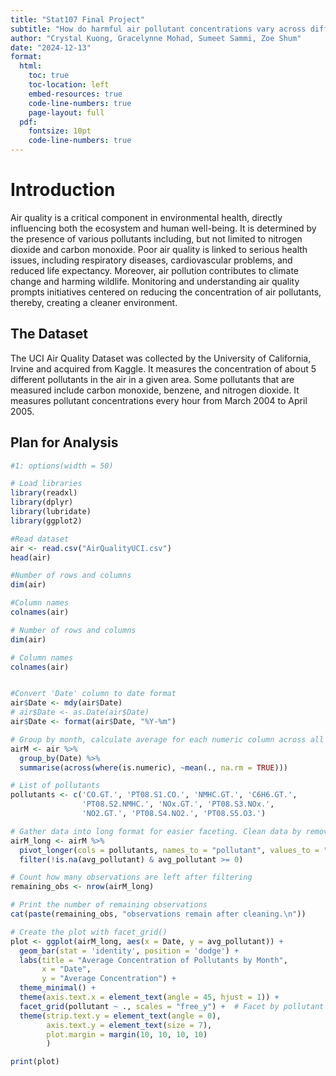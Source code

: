 ```yaml
---
title: "Stat107 Final Project"
subtitle: "How do harmful air pollutant concentrations vary across different months within a year?"
author: "Crystal Kuong, Gracelynne Mohad, Sumeet Sammi, Zoe Shum"
date: "2024-12-13"
format:
  html:
    toc: true
    toc-location: left
    embed-resources: true
    code-line-numbers: true
    page-layout: full
  pdf:
    fontsize: 10pt
    code-line-numbers: true
---
```


# Introduction

Air quality is a critical component in environmental health, directly influencing both the ecosystem and human well-being. It is determined by the presence of various pollutants including, but not limited to nitrogen dioxide and carbon monoxide. Poor air quality is linked to serious health issues, including respiratory diseases, cardiovascular problems, and reduced life expectancy. Moreover, air pollution contributes to climate change and harming wildlife. Monitoring and understanding air quality prompts initiatives centered on reducing the concentration of air pollutants, thereby, creating a cleaner environment.

## The Dataset

The UCI Air Quality Dataset was collected by the University of California, Irvine and acquired from Kaggle. It measures the concentration of about 5 different pollutants in the air in a given area. Some pollutants that are measured include carbon monoxide, benzene, and nitrogen dioxide. It measures pollutant concentrations every hour from March 2004 to April 2005.

## Plan for Analysis

```r
#1: options(width = 50)

# Load libraries
library(readxl)
library(dplyr)
library(lubridate)
library(ggplot2)

#Read dataset
air <- read.csv("AirQualityUCI.csv")
head(air)

#Number of rows and columns
dim(air)

#Column names
colnames(air)

# Number of rows and columns
dim(air)

# Column names
colnames(air)


#Convert 'Date' column to date format
air$Date <- mdy(air$Date)
# air$Date <- as.Date(air$Date)
air$Date <- format(air$Date, "%Y-%m")

# Group by month, calculate average for each numeric column across all month groups, while removing NA values
airM <- air %>% 
  group_by(Date) %>% 
  summarise(across(where(is.numeric), ~mean(., na.rm = TRUE)))

# List of pollutants
pollutants <- c('CO.GT.', 'PT08.S1.CO.', 'NMHC.GT.', 'C6H6.GT.', 
                'PT08.S2.NMHC.', 'NOx.GT.', 'PT08.S3.NOx.', 
                'NO2.GT.', 'PT08.S4.NO2.', 'PT08.S5.O3.')

# Gather data into long format for easier faceting. Clean data by removing NA and negative values
airM_long <- airM %>%
  pivot_longer(cols = pollutants, names_to = "pollutant", values_to = "avg_pollutant") %>%
  filter(!is.na(avg_pollutant) & avg_pollutant >= 0)

# Count how many observations are left after filtering
remaining_obs <- nrow(airM_long)

# Print the number of remaining observations
cat(paste(remaining_obs, "observations remain after cleaning.\n"))

# Create the plot with facet_grid()
plot <- ggplot(airM_long, aes(x = Date, y = avg_pollutant)) +
  geom_bar(stat = 'identity', position = 'dodge') +
  labs(title = "Average Concentration of Pollutants by Month", 
       x = "Date", 
       y = "Average Concentration") +
  theme_minimal() + 
  theme(axis.text.x = element_text(angle = 45, hjust = 1)) +
  facet_grid(pollutant ~ ., scales = "free_y") +  # Facet by pollutant
  theme(strip.text.y = element_text(angle = 0), 
        axis.text.y = element_text(size = 7),
        plot.margin = margin(10, 10, 10, 10)
        )

print(plot)
```
